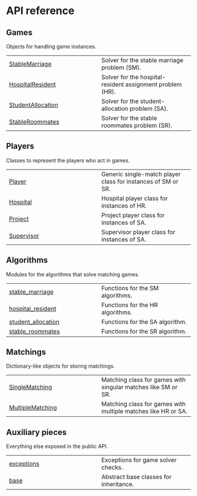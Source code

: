 # API reference

## Games

Objects for handling game instances.

| | |
| --- | --- |
| [StableMarriage](StableMarriage.qmd#matching.games.StableMarriage) | Solver for the stable marriage problem (SM). |
| [HospitalResident](HospitalResident.qmd#matching.games.HospitalResident) | Solver for the hospital-resident assignment problem (HR). |
| [StudentAllocation](StudentAllocation.qmd#matching.games.StudentAllocation) | Solver for the student-allocation problem (SA). |
| [StableRoommates](StableRoommates.qmd#matching.games.StableRoommates) | Solver for the stable roommates problem (SR). |

## Players

Classes to represent the players who act in games.

| | |
| --- | --- |
| [Player](Player.qmd#matching.players.Player) | Generic single-match player class for instances of SM or SR. |
| [Hospital](Hospital.qmd#matching.players.Hospital) | Hospital player class for instances of HR. |
| [Project](Project.qmd#matching.players.Project) | Project player class for instances of SA. |
| [Supervisor](Supervisor.qmd#matching.players.Supervisor) | Supervisor player class for instances of SA. |

## Algorithms

Modules for the algorithms that solve matching games.

| | |
| --- | --- |
| [stable_marriage](stable_marriage.qmd#matching.algorithms.stable_marriage) | Functions for the SM algorithms. |
| [hospital_resident](hospital_resident.qmd#matching.algorithms.hospital_resident) | Functions for the HR algorithms. |
| [student_allocation](student_allocation.qmd#matching.algorithms.student_allocation) | Functions for the SA algorithm. |
| [stable_roommates](stable_roommates.qmd#matching.algorithms.stable_roommates) | Functions for the SR algorithm. |

## Matchings

Dictionary-like objects for storing matchings.

| | |
| --- | --- |
| [SingleMatching](SingleMatching.qmd#matching.matchings.SingleMatching) | Matching class for games with singular matches like SM or SR. |
| [MultipleMatching](MultipleMatching.qmd#matching.matchings.MultipleMatching) | Matching class for games with multiple matches like HR or SA. |

## Auxiliary pieces

Everything else exposed in the public API.

| | |
| --- | --- |
| [exceptions](exceptions.qmd#matching.exceptions) | Exceptions for game solver checks. |
| [base](base.qmd#matching.base) | Abstract base classes for inheritance. |